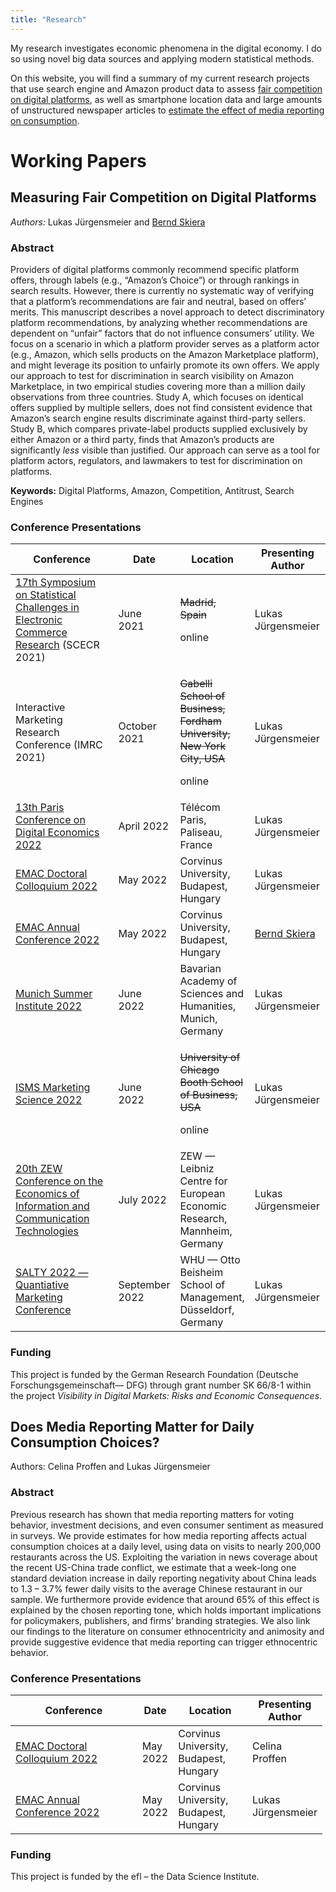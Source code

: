 ```yaml
---
title: "Research"
---
```


My research investigates economic phenomena in the digital economy. I do so using novel big data sources and applying modern statistical methods.

On this website, you will find a summary of my current research projects that use search engine and Amazon product data to assess [fair competition on digital platforms](research.qmd#measuring-fair-competition-on-digital-platforms), as well as smartphone location data and large amounts of unstructured newspaper articles to [estimate the effect of media reporting on consumption](research.qmd#does-media-reporting-matter-for-daily-consumption-choices).

# Working Papers

## Measuring Fair Competition on Digital Platforms

*Authors:* Lukas Jürgensmeier and [Bernd Skiera](https://www.marketing.uni-frankfurt.de/abteilungen/marketing/professoren/skiera/prof-dr-bernd-skiera.html)

### Abstract

Providers of digital platforms commonly recommend specific platform offers, through labels (e.g., "Amazon's Choice") or through rankings in search results. However, there is currently no systematic way of verifying that a platform's recommendations are fair and neutral, based on offers' merits. This manuscript describes a novel approach to detect discriminatory platform recommendations, by analyzing whether recommendations are dependent on "unfair" factors that do not influence consumers' utility. We focus on a scenario in which a platform provider serves as a platform actor (e.g., Amazon, which sells products on the Amazon Marketplace platform), and might leverage its position to unfairly promote its own offers. We apply our approach to test for discrimination in search visibility on Amazon Marketplace, in two empirical studies covering more than a million daily observations from three countries. Study A, which focuses on identical offers supplied by multiple sellers, does not find consistent evidence that Amazon's search engine results discriminate against third-party sellers. Study B, which compares private-label products supplied exclusively by either Amazon or a third party, finds that Amazon's products are significantly *less* visible than justified. Our approach can serve as a tool for platform actors, regulators, and lawmakers to test for discrimination on platforms.

**Keywords:** Digital Platforms, Amazon, Competition, Antitrust, Search Engines

### Conference Presentations

+------------------------------------------------------------------------------------------------------------------------------------------------------------------------------------------------------------------------------------------------------------------------------------+----------------+--------------------------------------------------------------------------+---------------------------------------------------------------------------------------------------------------------------+
| Conference                                                                                                                                                                                                                                                                         | Date           | Location                                                                 | Presenting Author                                                                                                         |
+====================================================================================================================================================================================================================================================================================+================+==========================================================================+===========================================================================================================================+
| [17th Symposium on Statistical Challenges in Electronic Commerce Research](https://web.archive.org/web/20210507005842/http://www.scecr.org/) (SCECR 2021)                                                                                                                          | June 2021      | ~~Madrid, Spain~~                                                        | Lukas Jürgensmeier                                                                                                        |
|                                                                                                                                                                                                                                                                                    |                |                                                                          |                                                                                                                           |
|                                                                                                                                                                                                                                                                                    |                | online                                                                   |                                                                                                                           |
+------------------------------------------------------------------------------------------------------------------------------------------------------------------------------------------------------------------------------------------------------------------------------------+----------------+--------------------------------------------------------------------------+---------------------------------------------------------------------------------------------------------------------------+
| Interactive Marketing Research Conference (IMRC 2021)                                                                                                                                                                                                                              | October 2021   | ~~Gabelli School of Business, Fordham University, New York City, USA~~   | Lukas Jürgensmeier                                                                                                        |
|                                                                                                                                                                                                                                                                                    |                |                                                                          |                                                                                                                           |
|                                                                                                                                                                                                                                                                                    |                | online                                                                   |                                                                                                                           |
+------------------------------------------------------------------------------------------------------------------------------------------------------------------------------------------------------------------------------------------------------------------------------------+----------------+--------------------------------------------------------------------------+---------------------------------------------------------------------------------------------------------------------------+
| [13th Paris Conference on Digital Economics 2022](https://sites.google.com/view/parisdigitaleconomics/conference/conference)                                                                                                                                                       | April 2022     | Télécom Paris, Paliseau, France                                          | Lukas Jürgensmeier                                                                                                        |
+------------------------------------------------------------------------------------------------------------------------------------------------------------------------------------------------------------------------------------------------------------------------------------+----------------+--------------------------------------------------------------------------+---------------------------------------------------------------------------------------------------------------------------+
| [EMAC Doctoral Colloquium 2022](https://www.uni-corvinus.hu/ind/emac2022)                                                                                                                                                                                                          | May 2022       | Corvinus University, Budapest, Hungary                                   | Lukas Jürgensmeier                                                                                                        |
+------------------------------------------------------------------------------------------------------------------------------------------------------------------------------------------------------------------------------------------------------------------------------------+----------------+--------------------------------------------------------------------------+---------------------------------------------------------------------------------------------------------------------------+
| [EMAC Annual Conference 2022](https://www.uni-corvinus.hu/ind/emac2022)                                                                                                                                                                                                            | May 2022       | Corvinus University, Budapest, Hungary                                   | [Bernd Skiera](https://www.marketing.uni-frankfurt.de/abteilungen/marketing/professoren/skiera/prof-dr-bernd-skiera.html) |
+------------------------------------------------------------------------------------------------------------------------------------------------------------------------------------------------------------------------------------------------------------------------------------+----------------+--------------------------------------------------------------------------+---------------------------------------------------------------------------------------------------------------------------+
| [Munich Summer Institute 2022](http://munich-summer-institute.org/)                                                                                                                                                                                                                | June 2022      | Bavarian Academy of Sciences and Humanities, Munich, Germany             | Lukas Jürgensmeier                                                                                                        |
+------------------------------------------------------------------------------------------------------------------------------------------------------------------------------------------------------------------------------------------------------------------------------------+----------------+--------------------------------------------------------------------------+---------------------------------------------------------------------------------------------------------------------------+
| [ISMS Marketing Science 2022](https://www.chicagobooth.edu/research/kilts/events/isms-marketing-science-conference)                                                                                                                                                                | June 2022      | ~~University of Chicago Booth School of Business, USA~~                  | Lukas Jürgensmeier                                                                                                        |
|                                                                                                                                                                                                                                                                                    |                |                                                                          |                                                                                                                           |
|                                                                                                                                                                                                                                                                                    |                | online                                                                   |                                                                                                                           |
+------------------------------------------------------------------------------------------------------------------------------------------------------------------------------------------------------------------------------------------------------------------------------------+----------------+--------------------------------------------------------------------------+---------------------------------------------------------------------------------------------------------------------------+
| [20th ZEW Conference on the Economics of Information and Communication Technologies](https://www.zew.de/en/events-and-professional-training/detail/20th-zew-conference-on-the-economics-of-information-and-communication-technologies/3723?cHash=ad35d0cb7616bc26ea8d6603c5c1cd55) | July 2022      | ZEW --- Leibniz Centre for European Economic Research, Mannheim, Germany | Lukas Jürgensmeier                                                                                                        |
+------------------------------------------------------------------------------------------------------------------------------------------------------------------------------------------------------------------------------------------------------------------------------------+----------------+--------------------------------------------------------------------------+---------------------------------------------------------------------------------------------------------------------------+
| [SALTY 2022 --- Quantiative Marketing Conference](https://www.whu.edu/en/faculty/marketing-and-sales-group/digital-marketing/salty/)                                                                                                                                               | September 2022 | WHU --- Otto Beisheim School of Management, Düsseldorf, Germany          | Lukas Jürgensmeier                                                                                                        |
+------------------------------------------------------------------------------------------------------------------------------------------------------------------------------------------------------------------------------------------------------------------------------------+----------------+--------------------------------------------------------------------------+---------------------------------------------------------------------------------------------------------------------------+

### Funding

This project is funded by the German Research Foundation (Deutsche Forschungsgemeinschaft--- DFG) through grant number SK 66/8-1 within the project *Visibility in Digital Markets: Risks and Economic Consequences*.

## Does Media Reporting Matter for Daily Consumption Choices?

Authors: Celina Proffen and Lukas Jürgensmeier

### Abstract

Previous research has shown that media reporting matters for voting behavior, investment decisions, and even consumer sentiment as measured in surveys. We provide estimates for how media reporting affects actual consumption choices at a daily level, using data on visits to nearly 200,000 restaurants across the US. Exploiting the variation in news coverage about the recent US-China trade conflict, we estimate that a week-long one standard deviation increase in daily reporting negativity about China leads to 1.3 -- 3.7% fewer daily visits to the average Chinese restaurant in our sample. We furthermore provide evidence that around 65% of this effect is explained by the chosen reporting tone, which holds important implications for policymakers, publishers, and firms' branding strategies. We also link our findings to the literature on consumer ethnocentricity and animosity and provide suggestive evidence that media reporting can trigger ethnocentric behavior.

### Conference Presentations

+---------------------------------------------------------------------------+-----------+----------------------------------------+--------------------+
| Conference                                                                | Date      | Location                               | Presenting Author  |
+===========================================================================+===========+========================================+====================+
| [EMAC Doctoral Colloquium 2022](https://www.uni-corvinus.hu/ind/emac2022) | May 2022  | Corvinus University, Budapest, Hungary | Celina Proffen     |
+---------------------------------------------------------------------------+-----------+----------------------------------------+--------------------+
| [EMAC Annual Conference 2022](https://www.uni-corvinus.hu/ind/emac2022)   | May 2022  | Corvinus University, Budapest, Hungary | Lukas Jürgensmeier |
+---------------------------------------------------------------------------+-----------+----------------------------------------+--------------------+

### Funding

This project is funded by the efl -- the Data Science Institute.
